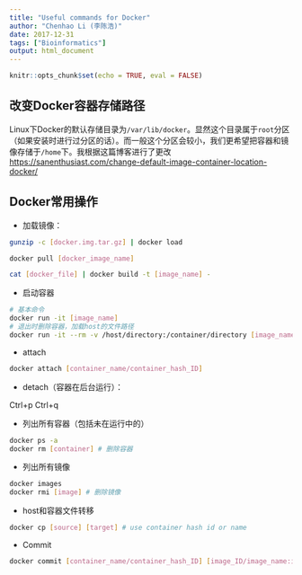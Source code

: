 ```yaml
---
title: "Useful commands for Docker"
author: "Chenhao Li (李陈浩)"
date: 2017-12-31
tags: ["Bioinformatics"]
output: html_document
---
```


```r
knitr::opts_chunk$set(echo = TRUE, eval = FALSE)
```

## 改变Docker容器存储路径

Linux下Docker的默认存储目录为`/var/lib/docker`。显然这个目录属于`root`分区（如果安装时进行过分区的话）。而一般这个分区会较小，我们更希望把容器和镜像存储于`/home`下。我根据这篇博客进行了更改<https://sanenthusiast.com/change-default-image-container-location-docker/>

## Docker常用操作

- 加载镜像：

```sh
gunzip -c [docker.img.tar.gz] | docker load

docker pull [docker_image_name]

cat [docker_file] | docker build -t [image_name] -
```

- 启动容器

```sh
# 基本命令
docker run -it [image_name] 
# 退出时删除容器，加载host的文件路径
docker run -it --rm -v /host/directory:/container/directory [image_name]
```

- attach

```sh
docker attach [container_name/container_hash_ID]
```

- detach（容器在后台运行）：

Ctrl+p Ctrl+q

- 列出所有容器（包括未在运行中的）

```sh
docker ps -a 
docker rm [container] # 删除容器
```

- 列出所有镜像

```sh
docker images
docker rmi [image] # 删除镜像
```

- host和容器文件转移

```sh
docker cp [source] [target] # use container hash id or name 
```

- Commit

```sh
docker commit [container_name/container_hash_ID] [image_ID/image_name:image_tag]
```
